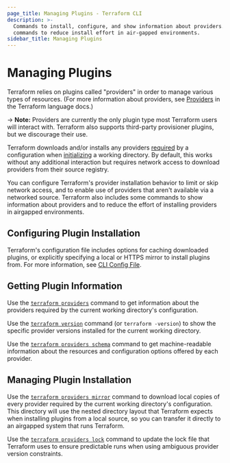 ```yaml
---
page_title: Managing Plugins - Terraform CLI
description: >-
  Commands to install, configure, and show information about providers. Also
  commands to reduce install effort in air-gapped environments.
sidebar_title: Managing Plugins
---
```


# Managing Plugins

Terraform relies on plugins called "providers" in order to manage various types
of resources. (For more information about providers, see
[Providers](/language/providers) in the Terraform
language docs.)

-> **Note:** Providers are currently the only plugin type most Terraform users
will interact with. Terraform also supports third-party provisioner plugins, but
we discourage their use.

Terraform downloads and/or installs any providers
[required](/language/providers/requirements) by a configuration
when [initializing](/cli/init) a working directory. By default,
this works without any additional interaction but requires network access to
download providers from their source registry.

You can configure Terraform's provider installation behavior to limit or skip
network access, and to enable use of providers that aren't available via a
networked source. Terraform also includes some commands to show information
about providers and to reduce the effort of installing providers in airgapped
environments.

## Configuring Plugin Installation

Terraform's configuration file includes options for caching downloaded plugins,
or explicitly specifying a local or HTTPS mirror to install plugins from. For
more information, see [CLI Config File](/cli/config/config-file).

## Getting Plugin Information

Use the [`terraform providers`](/cli/commands/providers) command to get information
about the providers required by the current working directory's configuration.

Use the [`terraform version`](/cli/commands/version) command (or
`terraform -version`) to show the specific provider versions installed for the
current working directory.

Use the [`terraform providers schema`](/cli/commands/providers/schema) command to
get machine-readable information about the resources and configuration options
offered by each provider.

## Managing Plugin Installation

Use the [`terraform providers mirror`](/cli/commands/providers/mirror) command to
download local copies of every provider required by the current working
directory's configuration. This directory will use the nested directory layout
that Terraform expects when installing plugins from a local source, so you can
transfer it directly to an airgapped system that runs Terraform.

Use the [`terraform providers lock`](/cli/commands/providers/lock) command
to update the lock file that Terraform uses to ensure predictable runs when
using ambiguous provider version constraints.
